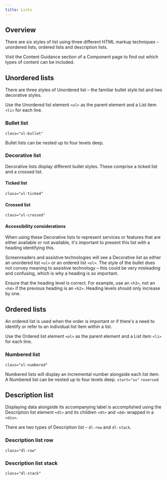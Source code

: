 ```yaml
---
title: Lists
---
```


## Overview

<div class="purpose">
There are six styles of list using three different HTML markup techniques –  unordered lists, ordered lists and description lists.
</div>

Visit the Content Guidance section of a Component page to find out which types of content can be included.

## Unordered lists

There are three styles of Unordered list – the familiar bullet style list and two decorative styles.

Use the Unordered list element `<ul>` as the parent element and a List item `<li>` for each line.

### Bullet list
`class="ul-bullet"`

Bullet lists can be nested up to four levels deep.
<ExampleViewer type="bullet" />

### Decorative list
Decorative lists display different bullet styles. These comprise a ticked list and a crossed list.

#### Ticked list
`class="ul-ticked"`
<ExampleViewer type="ticked" />

#### Crossed list
`class="ul-crossed"`
<ExampleViewer type="crossed" />

#### Accessibility considerations
When using these Decorative lists to represent services or features that are either available or not available, it's important to present this list with a heading identifying this.

Screenreaders and assistive technologies will see a Decorative list as either an unordered list `<ul>` or an ordered list `<ol>`. The style of the bullet does not convey meaning to assistive technology – this could be very misleading and confusing, which is why a heading is so important.

Ensure that the heading level is correct. For example, use an `<h3>`, not an `<h4>` if the previous heading is an `<h2>`. Heading levels should only increase by one.

## Ordered lists

An ordered list is used when the order is important or if there's a need to identify or refer to an individual list item within a list.

Use the Ordered list element `<ol>` as the parent element and a List item `<li>` for each line.

### Numbered list
`class="ol-numbered"`

Numbered lists will display an incremental number alongside each list item. A Numbered list can be nested up to four levels deep.
<Tabs>
  <TabItem label="Standard">
    <ExampleViewer type="numbered" />
  </TabItem>
  <TabItem label="Start index">
    `start="xx"`
    <ExampleViewer type="numbered-start" />
  </TabItem>
  <TabItem label="Reversed">
    `reversed`
    <ExampleViewer type="numbered-reversed" />
  </TabItem>
</Tabs>

## Description list
Displaying data alongside its accompanying label is accomplished using the Description list element `<dl>` and its children `<dt>` and `<dd>` wrapped in a `<div>`.

There are two types of Description list – `dl-row` and `dl-stack`.

### Description list row
`class="dl-row"`
<Tabs>
  <TabItem label="Short Content">
    <ExampleViewer type="dl-row-short" />
  </TabItem>
  <TabItem label="Long Content">
    <ExampleViewer type="dl-row-long" />
  </TabItem>
</Tabs>

### Description list stack
`class="dl-stack"`
<Tabs>
  <TabItem label="Short Content">
    <ExampleViewer type="dl-stack-short" />
  </TabItem>
  <TabItem label="Long Content">
    <ExampleViewer type="dl-stack-long" />
  </TabItem>
</Tabs>
